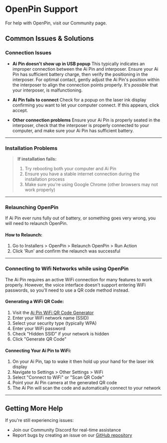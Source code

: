 
# OpenPin Support

For help with OpenPin, visit our <Link href="../../community">Community</Link> page.

## Common Issues & Solutions

### Connection Issues

- **Ai Pin doesn't show up in USB popup**
  This typically indicates an improper connection between the Ai Pin and interposer. Ensure your Ai Pin has sufficient battery charge, then verify the positioning in the interposer. For optimal contact, gently adjust the Ai Pin's position within the interposer to align the connection points properly. It's *possible* that your interposer, is malfunctioning.

- **Ai Pin fails to connect**
  Check for a popup on the laser ink display confirming you want to let your computer connect. If this appears, click accept.

- **Other connection problems**
  Ensure your Ai Pin is properly seated in the interposer, check that the interposer is properly connected to your computer, and make sure your Ai Pin has sufficient battery.

---

### Installation Problems

> **If installation fails:**
>
> 1. Try rebooting both your computer and Ai Pin
> 2. Ensure you have a stable internet connection during the installation process
> 3. Make sure you're using Google Chrome (other browsers may not work properly)

---

### Relaunching OpenPin

If Ai Pin ever runs fully out of battery, or something goes very wrong, you will need to relaunch OpenPin.

#### How to Relaunch:

1. Go to Installers > OpenPin > Relaunch OpenPin > Run Action
2. Click 'Run' and confirm the relaunch was successful

---

### Connecting to Wifi Networks while using OpenPin

The Ai Pin requires an active WiFi connection for many features to work properly. However, the voice interface doesn't support entering WiFi passwords, so you'll need to use a QR code method instead.

#### Generating a WiFi QR Code:

1. Visit the [Ai Pin WiFi QR Code Generator](https://agg23.github.io/ai-pin-wifi-qr-generator/)
2. Enter your WiFi network name (SSID)
3. Select your security type (typically WPA)
4. Enter your WiFi password
5. Check "Hidden SSID" if your network is hidden
6. Click "Generate QR Code"

#### Connecting Your Ai Pin to WiFi:

1. On your Ai Pin, tap to wake it then hold up your hand for the laser ink display
2. Navigate to Settings > Other Settings > WiFi
3. Select "Connect to WiFi" or "Scan QR Code"
4. Point your Ai Pin camera at the generated QR code
5. The Ai Pin will scan the code and automatically connect to your network

---

## Getting More Help

If you're still experiencing issues:

- Join our <Link href="../../community">Community Discord</Link> for real-time assistance
- Report bugs by creating an issue on our [GitHub repository](https://github.com/MaxMaeder/OpenPin)